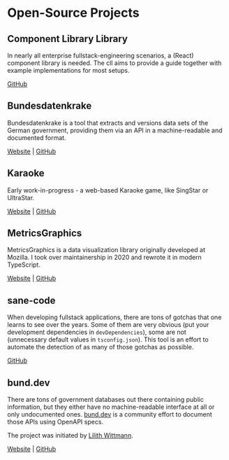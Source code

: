 # Open-Source Projects

## Component Library Library

In nearly all enterprise fullstack-engineering scenarios, a (React) component library is needed. The cll aims to provide a guide together with example implementations for most setups.

[GitHub](https://github.com/jens-ox/cll)

## Bundesdatenkrake

Bundesdatenkrake is a tool that extracts and versions data sets of the German government, providing them via an API in a machine-readable and documented format.

[Website](https://krake.dev) | [GitHub](https://github.com/jens-ox/bundesdatenkrake)

## Karaoke

Early work-in-progress - a web-based Karaoke game, like SingStar or UltraStar.

[Website](https://karaoke-teal.vercel.app/) | [GitHub](https://github.com/jens-ox/karaoke)


## MetricsGraphics

MetricsGraphics is a data visualization library originally developed at Mozilla. I took over maintainership in 2020 and rewrote it in modern TypeScript.

[Website](https://metricsgraphicsjs.org/) | [GitHub](https://github.com/metricsgraphics/metrics-graphics)

## sane-code

When developing fullstack applications, there are tons of gotchas that one learns to see over the years. Some of them are very obvious (put your development dependencies in `devDependencies`), some are not (unnecessary default values in `tsconfig.json`). This tool is an effort to automate the detection of as many of those gotchas as possible.

[GitHub](https://github.com/jens-ox/sane-code)

## bund.dev

There are tons of government databases out there containing public information, but they either have no machine-readable interface at all or only undocumented ones. [bund.dev](https://bund.dev/) is a community effort to document those APIs using OpenAPI specs.

The project was initiated by [Lilith Wittmann](https://links.lilithwittmann.de/).

[Website](https://bund.dev/) | [GitHub](https://github.com/bundesAPI/)